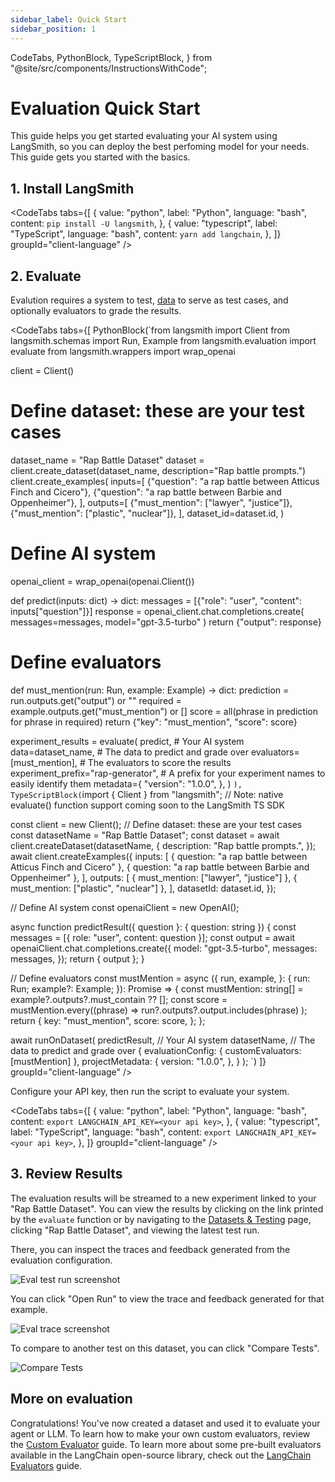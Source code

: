 ```yaml
---
sidebar_label: Quick Start
sidebar_position: 1
---
```


  CodeTabs,
  PythonBlock,
  TypeScriptBlock,
} from "@site/src/components/InstructionsWithCode";

# Evaluation Quick Start

This guide helps you get started evaluating your AI system using LangSmith, so you can deploy the best perfoming model for your needs. This guide gets you started with the basics.

## 1. Install LangSmith

<CodeTabs
  tabs={[
    {
      value: "python",
      label: "Python",
      language: "bash",
      content: `pip install -U langsmith`,
    },
    {
      value: "typescript",
      label: "TypeScript",
      language: "bash",
      content: `yarn add langchain`,
    },
  ]}
  groupId="client-language"
/>

## 2. Evaluate

Evalution requires a system to test, [data](faq) to serve as test cases, and optionally evaluators to grade the results.

<CodeTabs
  tabs={[
    PythonBlock(`from langsmith import Client
from langsmith.schemas import Run, Example
from langsmith.evaluation import evaluate
from langsmith.wrappers import wrap_openai

client = Client()

# Define dataset: these are your test cases

dataset_name = "Rap Battle Dataset"
dataset = client.create_dataset(dataset_name, description="Rap battle prompts.")
client.create_examples(
inputs=[
{"question": "a rap battle between Atticus Finch and Cicero"},
{"question": "a rap battle between Barbie and Oppenheimer"},
],
outputs=[
{"must_mention": ["lawyer", "justice"]},
{"must_mention": ["plastic", "nuclear"]},
],
dataset_id=dataset.id,
)

# Define AI system

openai_client = wrap_openai(openai.Client())

def predict(inputs: dict) -> dict:
messages = [{"role": "user", "content": inputs["question"]}]
response = openai_client.chat.completions.create(
messages=messages, model="gpt-3.5-turbo"
)
return {"output": response}

# Define evaluators

def must_mention(run: Run, example: Example) -> dict:
prediction = run.outputs.get("output") or ""
required = example.outputs.get("must_mention") or []
score = all(phrase in prediction for phrase in required)
return {"key": "must_mention", "score": score}

experiment_results = evaluate(
predict, # Your AI system
data=dataset_name, # The data to predict and grade over
evaluators=[must_mention], # The evaluators to score the results
experiment_prefix="rap-generator", # A prefix for your experiment names to easily identify them
metadata={
"version": "1.0.0",
},
)
`),
TypeScriptBlock(`import { Client } from "langsmith";
// Note: native evaluate() function support coming soon to the LangSmith TS SDK

const client = new Client();
// Define dataset: these are your test cases
const datasetName = "Rap Battle Dataset";
const dataset = await client.createDataset(datasetName, {
description: "Rap battle prompts.",
});
await client.createExamples({
inputs: [
{ question: "a rap battle between Atticus Finch and Cicero" },
{ question: "a rap battle between Barbie and Oppenheimer" },
],
outputs: [
{ must_mention: ["lawyer", "justice"] },
{ must_mention: ["plastic", "nuclear"] },
],
datasetId: dataset.id,
});

// Define AI system
const openaiClient = new OpenAI();

async function predictResult({ question }: { question: string }) {
const messages = [{ role: "user", content: question }];
const output = await openaiClient.chat.completions.create({
model: "gpt-3.5-turbo",
messages: messages,
});
return { output };
}

// Define evaluators
const mustMention = async ({
run,
example,
}: {
run: Run;
example?: Example;
}): Promise<EvaluationResult> => {
const mustMention: string[] = example?.outputs?.must_contain ?? [];
const score = mustMention.every((phrase) =>
run?.outputs?.output.includes(phrase)
);
return {
key: "must_mention",
score: score,
};
};

await runOnDataset(
predictResult, // Your AI system
datasetName, // The data to predict and grade over
{
evaluationConfig: { customEvaluators: [mustMention] },
projectMetadata: {
version: "1.0.0",
},
}
);
`)
]}
groupId="client-language"
/>

Configure your API key, then run the script to evaluate your system.

<CodeTabs
  tabs={[
    {
      value: "python",
      label: "Python",
      language: "bash",
      content: `export LANGCHAIN_API_KEY=<your api key>`,
    },
    {
      value: "typescript",
      label: "TypeScript",
      language: "bash",
      content: `export LANGCHAIN_API_KEY=<your api key>`,
    },
  ]}
  groupId="client-language"
/>

## 3. Review Results

The evaluation results will be streamed to a new experiment linked to your "Rap Battle Dataset". You can view the results by clicking on the link printed by the `evaluate` function or by navigating to the [Datasets & Testing](https://smith.langchain.com/datasets) page, clicking "Rap Battle Dataset", and viewing the latest test run.

There, you can inspect the traces and feedback generated from the evaluation configuration.

![Eval test run screenshot](static/eval-test-run.png)

You can click "Open Run" to view the trace and feedback generated for that example.

![Eval trace screenshot](static/eval-run-trace.png)

To compare to another test on this dataset, you can click "Compare Tests".

![Compare Tests](static/compare-tests.png)

## More on evaluation

Congratulations! You've now created a dataset and used it to evaluate your agent or LLM.
To learn how to make your own custom evaluators, review the [Custom Evaluator](faq) guide. To learn more about some pre-built evaluators available in the LangChain open-source library, check out the [LangChain Evaluators](faq/evaluator-implementations) guide.
